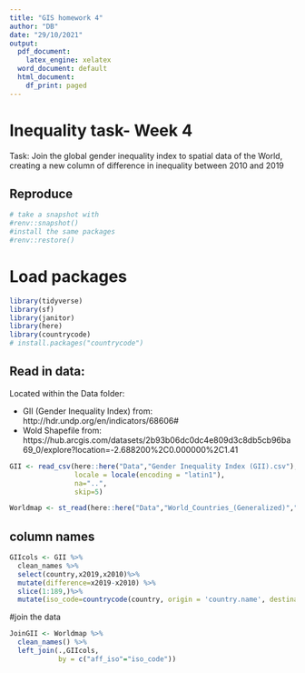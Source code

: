 ```yaml
---
title: "GIS homework 4"
author: "DB"
date: "29/10/2021"
output:
  pdf_document: 
    latex_engine: xelatex
  word_document: default
  html_document:
    df_print: paged
---
```



# Inequality task- Week 4
Task: 
Join the global gender inequality index to spatial data of the World, creating a new column of difference in inequality between 2010 and 2019

## Reproduce

```r

# take a snapshot with
#renv::snapshot()
#install the same packages
#renv::restore()

```

# Load packages

```r
library(tidyverse)
library(sf)
library(janitor)
library(here)
library(countrycode)
# install.packages("countrycode")


```
## Read in data:

Located within the Data folder:

* GII (Gender Inequality Index) from: http://hdr.undp.org/en/indicators/68606#
* Wold Shapefile from: https://hub.arcgis.com/datasets/2b93b06dc0dc4e809d3c8db5cb96ba69_0/explore?location=-2.688200%2C0.000000%2C1.41

```r

GII <- read_csv(here::here("Data","Gender Inequality Index (GII).csv"),
                locale = locale(encoding = "latin1"),
                na="..",
                skip=5)

Worldmap <- st_read(here::here("Data","World_Countries_(Generalized)","World_Countries__Generalized_.shp"))

```

## column names

```r

GIIcols <- GII %>%
  clean_names %>%
  select(country,x2019,x2010)%>%
  mutate(difference=x2019-x2010) %>%
  slice(1:189,)%>%
  mutate(iso_code=countrycode(country, origin = 'country.name', destination = 'iso2c'))


```

#join the data

```r
JoinGII <- Worldmap %>%
  clean_names() %>%
  left_join(.,GIIcols,
            by = c("aff_iso"="iso_code"))
```

